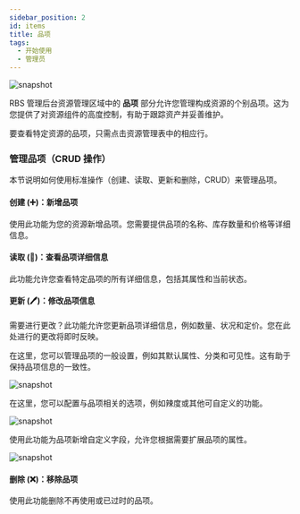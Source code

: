 ```yaml
---
sidebar_position: 2
id: items
title: 品项
tags:
  - 开始使用
  - 管理员
---
```





<BrowserWindow url={url}>

![snapshot](/assets/admin/resource-management-items.png)

</BrowserWindow>

RBS 管理后台资源管理区域中的 **品项** 部分允许您管理构成资源的个别品项。这为您提供了对资源组件的高度控制，有助于跟踪资产并妥善维护。

要查看特定资源的品项，只需点击资源管理表中的相应行。

### 管理品项（CRUD 操作）

本节说明如何使用标准操作（创建、读取、更新和删除，CRUD）来管理品项。

#### 创建 (➕)：新增品项

使用此功能为您的资源新增品项。您需要提供品项的名称、库存数量和价格等详细信息。

#### 读取 (👀)：查看品项详细信息

此功能允许您查看特定品项的所有详细信息，包括其属性和当前状态。

#### 更新 (🖊️)：修改品项信息

需要进行更改？此功能允许您更新品项详细信息，例如数量、状况和定价。您在此处进行的更改将即时反映。

<Tabs>
  <TabItem value="general" label="一般 (⚙️)">

在这里，您可以管理品项的一般设置，例如其默认属性、分类和可见性。这有助于保持品项信息的一致性。

![snapshot](/assets/admin/resource-management-item-general.png)

  </TabItem>

  <TabItem value="affiliated" label="附属选项 (🔗)">

在这里，您可以配置与品项相关的选项，例如辣度或其他可自定义的功能。

![snapshot](/assets/admin/resource-management-item-options.png)

  </TabItem>
   <TabItem value="extension" label="扩展字段 (🧩)">

使用此功能为品项新增自定义字段，允许您根据需要扩展品项的属性。

![snapshot](/assets/admin/resource-management-item-extension.png)

   </TabItem>
</Tabs>

#### 删除 (❌)：移除品项

使用此功能删除不再使用或已过时的品项。
